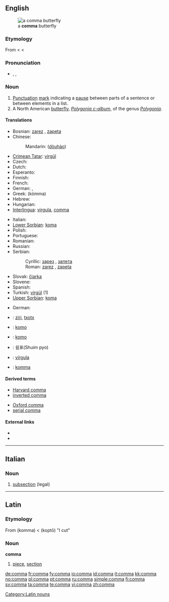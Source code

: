 {{also|coma}}
==English==
{{Punctuation marks}}
[[Image:Polygonia c-album spread wings.jpg|thumb|a '''comma''' butterfly]]

===Etymology===
From {{etyl|la}} {{term|comma|lang=la}} < {{etyl|grc}} {{term|κόμμα|sc=polytonic|tr=komma|lang=grc}} < {{term|κόπτω|sc=polytonic|tr=koptō||I cut|lang=grc}}

===Pronunciation===
* {{a|UK}} {{enPR|kŏ'mə}}, {{IPA|/ˈkɒ.mə/}}, {{SAMPA|/"kQ.m@/}}
*: {{rhymes|ɒmə}}

===Noun===
{{en-noun}}

# [[Punctuation]] [[mark]] indicating a [[pause]] between parts of a sentence or between elements in a list.
# A North American [[butterfly]], ''[[Polygonia c-album]]'', of the genus ''[[Polygonia]]''.

====Translations====
{{trans-top|Punctuation}}
* Bosnian: [[zarez]] {{m}}, [[zapeta]] {{f}}
* Chinese:
*: Mandarin: {{zh-ts|逗號|逗号}} ([[dòu]][[hào]])
* [[Crimean Tatar]]: [[virgül]]
* Czech: {{t-|cs|čárka|f}}
* Dutch: {{t+|nl|komma|f}}
* Esperanto: {{t-|eo|komo|xs=Esperanto}}
* Finnish: {{t+|fi|pilkku}}
* French: {{t+|fr|virgule|f}}
* German: {{t+|de|Komma|n}}, {{t+|de|Beistrich|m}}
* Greek: {{t+|el|κόμμα|n|sc=Grek}} (kómma)
* Hebrew: {{t-|he|פסיק|m|tr=psyq|sc=Hebr}}
* Hungarian: {{t|hu|vessző}}
* [[Interlingua]]: [[virgula]], [[#Interlingua|comma]]
{{trans-mid}}
* Italian: {{t+|it|virgola|f}}
* [[Lower Sorbian]]: [[koma]] {{f}}
* Polish: {{t+|pl|przecinek|m}}
* Portuguese: {{t+|pt|vírgula|f}}
* Romanian: {{t-|ro|virgulă|f}}
* Russian: {{t+|ru|запятая|f|tr=zap'atája|sc=Cyrl}}
* Serbian:
*: Cyrillic: [[зарез]] {{m}}, [[запета]] {{f}}
*: Roman: [[zarez#Serbian|zarez]] {{m}}, [[zapeta#Serbian|zapeta]] {{f}}
* Slovak: [[čiarka]] {{f}}
* Slovene: {{t+|sl|vejica|f}}
* Spanish: {{t+|es|coma|f}}
* Turkish: [[virgül]] (1)
* [[Upper Sorbian]]: [[koma]] {{f}}
{{trans-bottom}}

{{trans-top|Butterfly}}
* German: {{t-|de|C-Falter|m}}
{{trans-mid}}
{{trans-bottom}}

{{checktrans-top}}
* {{ttbc|Basque}}: [[ziri]], [[txotx]]
* {{ttbc|Esperanto}}: [[komo]]
{{trans-mid}}
* {{ttbc|Ido}}: [[komo]]
* {{ttbc|Korean}}: 쉼표(Shuim pyo)
* {{ttbc|Spanish}}: [[vírgula]] {{f}}
* {{ttbc|Swedish}}: [[komma]] {{n}}
{{trans-bottom}}

====Derived terms====
{{rel-top|punctuation mark}}
* [[Harvard comma]]
* [[inverted comma]]
{{rel-mid2}}
* [[Oxford comma]]
* [[serial comma]]
{{rel-bottom}}

====External links====
* {{pedialite|Comma (punctuation)}}
* {{pedialite|Comma (butterfly)}}

----

==Italian==

===Noun===
{{it-noun|comm|m|a|i}}

# [[subsection]] (legal)

----

==Latin==

===Etymology===
From {{etyl|grc|la}} '''{{polytonic|[[κόμμα]]}}''' (komma) < '''{{polytonic|[[κόπτω]]}}''' (koptō) "I cut"

===Noun===
'''comma'''

# [[piece]], [[section]]

[[Category:Latin nouns]]

[[de:comma]]
[[fr:comma]]
[[fy:comma]]
[[io:comma]]
[[id:comma]]
[[it:comma]]
[[kk:comma]]
[[no:comma]]
[[pl:comma]]
[[pt:comma]]
[[ru:comma]]
[[simple:comma]]
[[fi:comma]]
[[sv:comma]]
[[ta:comma]]
[[te:comma]]
[[vi:comma]]
[[zh:comma]]
